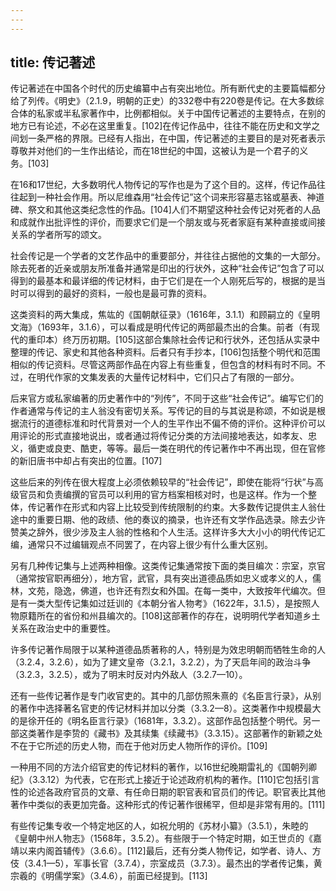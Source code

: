 ```yaml
---
---
---
```

title: 传记著述
---



传记著述在中国各个时代的历史编纂中占有突出地位。所有断代史的主要篇幅都分给了列传。《明史》（2.1.9，明朝的正史）的332卷中有220卷是传记。在大多数综合体的私家或半私家著作中，比例都相似。关于中国传记著述的主要特点，在别的地方已有论述，不必在这里重复。[102]在传记作品中，往往不能在历史和文学之间划一条严格的界限。已经有人指出，在中国，传记著述的主要目的是对死者表示尊敬并对他们的一生作出结论，而在18世纪的中国，这被认为是一个君子的义务。[103]

在16和17世纪，大多数明代人物传记的写作也是为了这个目的。这样，传记作品往往起到一种社会作用。所以尼维森用“社会传记”这个词来形容墓志铭或墓表、神道碑、祭文和其他这类纪念性的作品。[104]人们不期望这种社会传记对死者的人品和成就作出批评性的评价，而要求它们是一个朋友或与死者家庭有某种直接或间接关系的学者所写的颂文。

社会传记是一个学者的文艺作品中的重要部分，并往往占据他的文集的一大部分。除去死者的近亲或朋友所准备并通常是印出的行状外，这种“社会传记”包含了可以得到的最基本和最详细的传记材料，由于它们是在一个人刚死后写的，根据的是当时可以得到的最好的资料，一般也是最可靠的资料。

这类资料的两大集成，焦竑的《国朝献征录》（1616年，3.1.1）和顾嗣立的《皇明文海》（1693年，3.1.6），可以看成是明代传记的两部最杰出的合集。前者（有现代的重印本）终万历初期。[105]这部合集除社会传记和行状外，还包括从实录中整理的传记、家史和其他各种资料。后者只有手抄本，[106]包括整个明代和范围相似的传记资料。尽管这两部作品在内容上有些重复，但包含的材料有时不同。不过，在明代作家的文集发表的大量传记材料中，它们只占了有限的一部分。

后来官方或私家编著的历史著作中的“列传”，不同于这些“社会传记”。编写它们的作者通常与传记的主人翁没有密切关系。写传记的目的与其说是称颂，不如说是根据流行的道德标准和时代背景对一个人的生平作出不偏不倚的评价。这种评价可以用评论的形式直接地说出，或者通过将传记分类的方法间接地表达，如孝友、忠义，循吏或良吏、酷吏，等等。最后一类在明代的传记著作中不再出现，但在官修的新旧唐书中却占有突出的位置。[107]

这些后来的列传在很大程度上必须依赖较早的“社会传记”，即使在能将“行状”与高级官员和负责编撰的官员可以利用的官方档案相核对时，也是这样。作为一个整体，传记著作在形式和内容上比较受到传统限制的约束。大多数传记提供主人翁仕途中的重要日期、他的政绩、他的奏议的摘录，也许还有文学作品选录。除去少许赞美之辞外，很少涉及主人翁的性格和个人生活。这样许多大大小小的明代传记汇编，通常只不过编辑观点不同罢了，在内容上很少有什么重大区别。

另有几种传记集与上述两种相像。这类传记集通常按下面的类目编次：宗室，京官（通常按官职再细分），地方官，武官，具有突出道德品质如忠义或孝义的人，儒林，文苑，隐逸，佛道，也许还有烈女和外国。在每一类中，大致按年代编次。但是有一类大型传记集如过廷训的《本朝分省人物考》（1622年，3.1.5），是按照人物原籍所在的省份和州县编次的。[108]这部著作的存在，说明明代学者知道乡土关系在政治史中的重要性。

许多传记著作局限于以某种道德品质著称的人，特别是为效忠明朝而牺牲生命的人（3.2.4，3.2.6），如为了建文皇帝（3.2.1，3.2.2），为了天启年间的政治斗争（3.2.3，3.2.5），或为了明末时反对内外敌人（3.2.7—10）。

还有一些传记著作是专门收官吏的。其中的几部仿照朱熹的《名臣言行录》，从别的著作中选择著名官吏的传记材料并加以分类（3.3.2—8）。这类著作中规模最大的是徐开任的《明名臣言行录》（1681年，3.3.2）。这部作品包括整个明代。另一部这类著作是李贽的《藏书》及其续集《续藏书》（3.3.15）。这部著作的新颖之处不在于它所述的历史人物，而在于他对历史人物所作的评价。[109]

一种用不同的方法介绍官吏的传记材料的著作，以16世纪晚期雷礼的《国朝列卿纪》（3.3.12）为代表，它在形式上接近于论述政府机构的著作。[110]它包括引言性的论述各政府官员的文章、有任命日期的职官表和官员们的传记。职官表比其他著作中类似的表更加完备。这种形式的传记著作很稀罕，但却是非常有用的。[111]

有些传记集专收一个特定地区的人，如祝允明的《苏材小纂》（3.5.1），朱睦的《皇朝中州人物志》（1568年，3.5.2）。有些限于一个特定时期，如王世贞的《嘉靖以来内阁首辅传》（3.6.6）。[112]最后，还有分类人物传记，如学者、诗人、方伎（3.4.1—5），军事长官（3.7.4），宗室成员（3.7.3）。最杰出的学者传记集，黄宗羲的《明儒学案》（3.4.6），前面已经提到。[113]